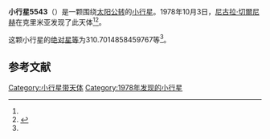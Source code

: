 {{Infobox planet
| bgcolour = #FFFFC0
| name = 5543 Sharaf
| symbol = 
| image = 
| caption = 
| discovery = yes
| discovery_ref = 
| discoverer = [[尼古拉·切爾尼赫|尼古拉·切爾尼赫]]
| discovery_site = [[克里米亚|克里米亚]] 
| discovered = 1978年10月3日
| designations = yes
| mp_name = 
| named_after = 
| alt_names = 1978 TW2/ 1966 DE / 1968 UT1 / 1978 VN12 / 1983 CE4 / 1985 WV / 1988 RQ3
| mp_category = [[主带小行星|主带小行星]]
| orbit_ref = <ref name="a">[http://ssd.jpl.nasa.gov/sbdb.cgi?sstr=5543 5543 Sharaf] {{Wayback|url=http://ssd.jpl.nasa.gov/sbdb.cgi?sstr=5543 |date=20210717072140 }}，小行星數據庫瀏覽器（JPL Small-Body Database Browser）－[[美国国家航空航天局|美国国家航空航天局]]喷气推进实验室</ref>
| epoch = 2456400.5 (2013年4月18日更新)
| aphelion = {{convert|2.478491970762731|AU|km|3|abbr=on|lk=out}}
| perihelion = {{convert|2.033611833319669|AU|km|3|abbr=on}}
| semimajor = {{convert|2.2560519020412|AU|km|3|abbr=on}}
| eccentricity = 0.098597053
| period = 1237.718997 [[日|日]]<br />3.39[[儒略年|儒略年]]
| avg_speed = 
| inclination = 2.460338454213614
| asc_node = 154.1010443323913
| mean_anomaly = 
| arg_peri = 310.7014858459767
| satellites = 
| physical_characteristics = yes
| dimensions = 
| mass = 
| density = 
| surface_grav = 
| escape_velocity = 
| sidereal_day = 
| axial_tilt = 
| pole_ecliptic_lat = 
| pole_ecliptic_lon = 
| albedo = 
| temperatures= 
| temp_name1 = 
| mean_temp_1 = 
| max_temp_1 = 
| temp_name2 = 
| max_temp_2 = 
| spectral_type = 
| abs_magnitude = 310.7014858459767
}}

'''小行星5543'''（{{lang-en|5543 Sharaf}}）是一颗围绕[[太阳|太阳]][[公转|公转]]的[[小行星|小行星]]。1978年10月3日，[[尼古拉·切爾尼赫|尼古拉·切爾尼赫]]在克里米亚发现了此天体<ref name="a" /><ref>{{cite news|title=小行星列表|url=http://cfa-www.harvard.edu/iau/lists/NumberedMPs.txt|accessdate=2013-07-08|newspaper=哈佛大学|archive-date=2008-05-17|archive-url=https://web.archive.org/web/20080517010638/http://cfa-www.harvard.edu/iau/lists/NumberedMPs.txt|dead-url=no}}</ref>。

这颗小行星的[[绝对星等|绝对星等]]为310.7014858459767等<ref name="a" />。

==参考文献==
{{reflist}}
{{Minor Planet Number|[[小行星5542|小行星5542]]|[[小行星5544|小行星5544]]}}

{{小天体}}

[[Category:小行星带天体|Category:小行星带天体]]
[[Category:1978年发现的小行星|Category:1978年发现的小行星]]

{{asteroid-stub}}